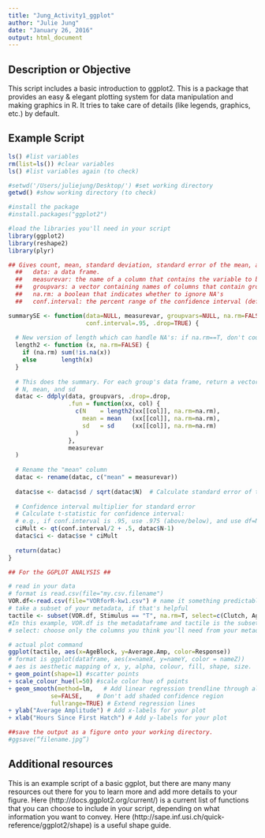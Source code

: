 ```yaml
---
title: "Jung_Activity1_ggplot"
author: "Julie Jung"
date: "January 26, 2016"
output: html_document
---
```


## Description or Objective
This script includes a basic introduction to ggplot2. This is a package that provides an easy & elegant plotting system for data manipulation and making graphics in R. It tries to take care of details (like legends, graphics, etc.) by default. 

## Example Script
```r

ls() #list variables
rm(list=ls()) #clear variables
ls() #list variables again (to check)

#setwd('/Users/juliejung/Desktop/') #set working directory
getwd() #show working directory (to check)

#install the package
#install.packages("ggplot2")

#load the libraries you'll need in your script
library(ggplot2)
library(reshape2)
library(plyr)

## Gives count, mean, standard deviation, standard error of the mean, and confidence interval (default 95%). ##
  ##   data: a data frame.
  ##   measurevar: the name of a column that contains the variable to be summariezed
  ##   groupvars: a vector containing names of columns that contain grouping variables
  ##   na.rm: a boolean that indicates whether to ignore NA's
  ##   conf.interval: the percent range of the confidence interval (default is 95%)

summarySE <- function(data=NULL, measurevar, groupvars=NULL, na.rm=FALSE,
                      conf.interval=.95, .drop=TRUE) {
  
  # New version of length which can handle NA's: if na.rm==T, don't count them
  length2 <- function (x, na.rm=FALSE) {
    if (na.rm) sum(!is.na(x))
    else       length(x)
  }
  
  # This does the summary. For each group's data frame, return a vector with
  # N, mean, and sd
  datac <- ddply(data, groupvars, .drop=.drop,
                 .fun = function(xx, col) {
                   c(N    = length2(xx[[col]], na.rm=na.rm),
                     mean = mean   (xx[[col]], na.rm=na.rm),
                     sd   = sd     (xx[[col]], na.rm=na.rm)
                   )
                 },
                 measurevar
  )
  
  # Rename the "mean" column    
  datac <- rename(datac, c("mean" = measurevar))
  
  datac$se <- datac$sd / sqrt(datac$N)  # Calculate standard error of the mean
  
  # Confidence interval multiplier for standard error
  # Calculate t-statistic for confidence interval: 
  # e.g., if conf.interval is .95, use .975 (above/below), and use df=N-1
  ciMult <- qt(conf.interval/2 + .5, datac$N-1)
  datac$ci <- datac$se * ciMult
  
  return(datac)
}

## For the GGPLOT ANALYSIS ##

# read in your data
# format is read.csv(file="my.csv.filename")
VOR.df<-read.csv(file="VORforR-kw1.csv") # name it something predictable
# take a subset of your metadata, if that's helpful
tactile <- subset(VOR.df, Stimulus == "T", na.rm=T, select=c(Clutch, AgeBlock, Individual, Response, AverageR2, Average.Amp, DiffRandL, HatchTime, HatchAge, HsinceH))
#In this example, VOR.df is the metadataframe and tactile is the subset of only the data that I think I'll need (i.e. only when Stimulus == "T")
# select: choose only the columns you think you'll need from your metadata. 

# actual plot command
ggplot(tactile, aes(x=AgeBlock, y=Average.Amp, color=Response)) 
# format is ggplot(dataframe, aes(x=nameX, y=nameY, color = nameZ)) 
# aes is aesthetic mapping of x, y, alpha, colour, fill, shape, size. 
+ geom_point(shape=1) #scatter points
+ scale_colour_hue(l=50) #scale color hue of points
+ geom_smooth(method=lm,   # Add linear regression trendline through all points
            se=FALSE,    # Don't add shaded confidence region
            fullrange=TRUE) # Extend regression lines
+ ylab("Average Amplitude") # Add x-labels for your plot
+ xlab("Hours Since First Hatch") # Add y-labels for your plot

##save the output as a figure onto your working directory. 
#ggsave(“filename.jpg”)

```


## Additional resources
This is an example script of a basic ggplot, but there are many many resources out there for you to learn more and add more details to your figure. Here (http://docs.ggplot2.org/current/) is a current list of functions that you can choose to include in your script, depending on what information you want to convey. Here (http://sape.inf.usi.ch/quick-reference/ggplot2/shape) is a useful shape guide. 
